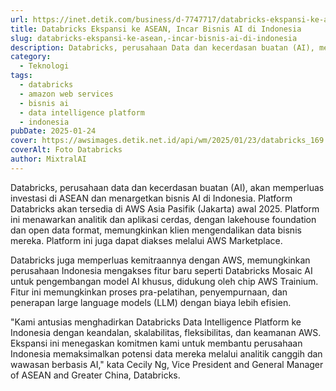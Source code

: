 ```yaml
---
url: https://inet.detik.com/business/d-7747717/databricks-ekspansi-ke-asean-incar-bisnis-ai-di-indonesia
title: Databricks Ekspansi ke ASEAN, Incar Bisnis AI di Indonesia
slug: databricks-ekspansi-ke-asean,-incar-bisnis-ai-di-indonesia
description: Databricks, perusahaan Data dan kecerdasan buatan (AI), mengumumkan rencananya untuk memperluas investasi di kawasan ASEAN dan mengincar bisnis AI di Indonesia.
category:
  - Teknologi
tags:
  - databricks
  - amazon web services
  - bisnis ai
  - data intelligence platform
  - indonesia
pubDate: 2025-01-24
cover: https://awsimages.detik.net.id/api/wm/2025/01/23/databricks_169.png?wid=54&w=650&v=1&t=jpeg
coverAlt: Foto Databricks
author: MixtralAI
---
```

Databricks, perusahaan data dan kecerdasan buatan (AI), akan memperluas investasi di ASEAN dan menargetkan bisnis AI di Indonesia. Platform Databricks akan tersedia di AWS Asia Pasifik (Jakarta) awal 2025. Platform ini menawarkan analitik dan aplikasi cerdas, dengan lakehouse foundation dan open data format, memungkinkan klien mengendalikan data bisnis mereka. Platform ini juga dapat diakses melalui AWS Marketplace.

Databricks juga memperluas kemitraannya dengan AWS, memungkinkan perusahaan Indonesia mengakses fitur baru seperti Databricks Mosaic AI untuk pengembangan model AI khusus, didukung oleh chip AWS Trainium. Fitur ini memungkinkan proses pra-pelatihan, penyempurnaan, dan penerapan large language models (LLM) dengan biaya lebih efisien.

"Kami antusias menghadirkan Databricks Data Intelligence Platform ke Indonesia dengan keandalan, skalabilitas, fleksibilitas, dan keamanan AWS. Ekspansi ini menegaskan komitmen kami untuk membantu perusahaan Indonesia memaksimalkan potensi data mereka melalui analitik canggih dan wawasan berbasis AI," kata Cecily Ng, Vice President and General Manager of ASEAN and Greater China, Databricks.
